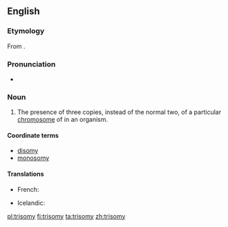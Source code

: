 ==English==
{{wikipedia}}
===Etymology===
From {{suffix|trisome|y|lang=en}}.

===Pronunciation===
*{{a|UK}} {{IPA|/ˈtɹʌɪ.sə(ʊ)mi/|lang=en}}

===Noun===
{{en-noun|trisomies}}

# {{context|cytology|lang=en}} The presence of three copies, instead of the normal two, of a particular [[chromosome]] of in an organism.

====Coordinate terms====
* [[disomy]]
* [[monosomy]]

====Translations====
{{trans-top|three copies of a chromosome}}
* French: {{t+|fr|trisomie|f}}
{{trans-mid}}
* Icelandic: {{t|is|þrístæða|f}}
{{trans-bottom}}

[[pl:trisomy]]
[[fi:trisomy]]
[[ta:trisomy]]
[[zh:trisomy]]